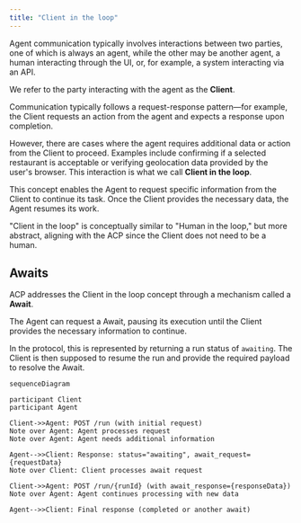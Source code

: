 ```yaml
---
title: "Client in the loop"
---
```


Agent communication typically involves interactions between two parties, one of which is always an agent, while the other may be another agent, a human interacting through the UI, or, for example, a system interacting via an API.

We refer to the party interacting with the agent as the **Client**. 

Communication typically follows a request-response pattern—for example, the Client requests an action from the agent and expects a response upon completion. 

However, there are cases where the agent requires additional data or action from the Client to proceed. Examples include confirming if a selected restaurant is acceptable or verifying geolocation data provided by the user's browser. This interaction is what we call **Client in the loop**.

This concept enables the Agent to request specific information from the Client to continue its task. Once the Client provides the necessary data, the Agent resumes its work.

"Client in the loop" is conceptually similar to "Human in the loop," but more abstract, aligning with the ACP  since the Client does not need to be a human.

## Awaits

ACP addresses the Client in the loop concept through a mechanism called a **Await**.

The Agent can request a Await, pausing its execution until the Client provides the necessary information to continue.

In the protocol, this is represented by returning a run status of `awaiting`. The Client is then supposed to resume the run and provide the required payload to resolve the Await.

```mermaid
sequenceDiagram

participant Client
participant Agent

Client->>Agent: POST /run (with initial request)
Note over Agent: Agent processes request
Note over Agent: Agent needs additional information

Agent-->>Client: Response: status="awaiting", await_request={requestData}
Note over Client: Client processes await request

Client->>Agent: POST /run/{runId} (with await_response={responseData})
Note over Agent: Agent continues processing with new data

Agent-->>Client: Final response (completed or another await)

```